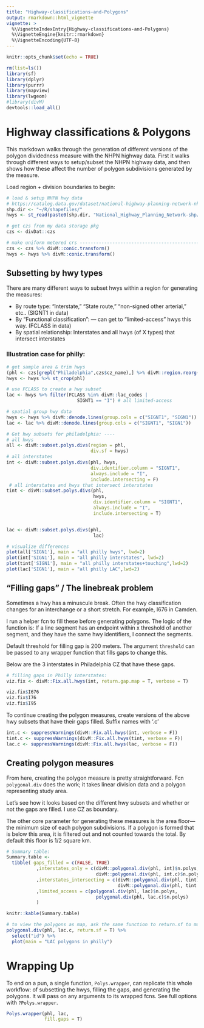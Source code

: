 ```yaml
---
title: "Highway-classifications-and-Polygons"
output: rmarkdown::html_vignette
vignette: >
  %\VignetteIndexEntry{Highway-classifications-and-Polygons}
  %\VignetteEngine{knitr::rmarkdown}
  %\VignetteEncoding{UTF-8}
---
```


```r

knitr::opts_chunk$set(echo = TRUE)

rm(list=ls())
library(sf)
library(dplyr)
library(purrr)
library(mapview)
library(lwgeom)
#library(divM)
devtools::load_all()
```

# Highway classifications & Polygons

This markdown walks through the generation of different versions of the polygon dividedness measure with the NHPN highway data. First it walks through different ways to setup/subset the NHPN highway data, and then shows how these affect the number of polygon subdivisions generated by the measure.

Load region + division boundaries to begin:

```r
# load & setup NHPN hwy data
# https://catalog.data.gov/dataset/national-highway-planning-network-nhpn
shp.dir <- "~/R/shapefiles/"
hwys <- st_read(paste0(shp.dir, "National_Highway_Planning_Network-shp/National_Highway_Planning_Network.shp"))

# get czs from my data storage pkg
czs <- divDat::czs

# make uniform metered crs -----------------------------------------------
czs <- czs %>% divM::conic.transform()
hwys <- hwys %>% divM::conic.transform()

```

## Subsetting by hwy types

There are many different ways to subset hwys within a region for generating the measures:

* By route type: "Interstate," "State route," "non-signed other arterial," etc.. (SIGNT1 in data)
* By "Functional classification": --- can get to "limited-access" hwys this way. (FCLASS in data)
* By spatial relationship: Interstates and all hwys (of X types) that intersect interstates

### Illustration case for philly:

```r

# get sample area & trim hwys
(phl <- czs[grepl("Philadelphia",czs$cz_name),] %>% divM::region.reorg("cz")) 
hwys <- hwys %>% st_crop(phl)

# use FCLASS to create a hwy subset
lac <- hwys %>% filter(FCLASS %in% divM::lac_codes |
                          SIGNT1 == "I") # all limited-access

# spatial group hwy data
hwys <- hwys %>% divM::denode.lines(group.cols = c("SIGNT1", "SIGN1"))
lac <- lac %>% divM::denode.lines(group.cols = c("SIGNT1", "SIGN1"))

# Get hwy subsets for philadelphia: ----
# all hwys
all <- divM::subset.polys.divs(region = phl,
                               div.sf = hwys)
# all interstates
int <- divM::subset.polys.divs(phl, hwys,
                               div.identifier.column = "SIGNT1",
                               always.include = "I", 
                               include.intersecting = F) 
 # all interstates and hwys that intersect interstates
tint <- divM::subset.polys.divs(phl,
                                hwys,
                                div.identifier.column = "SIGNT1",
                                always.include = "I",
                                include.intersecting = T)


lac <- divM::subset.polys.divs(phl,
                                lac)

# visualize differences
plot(all['SIGN1'], main = "all philly hwys", lwd=2)
plot(int['SIGN1'], main = "all philly interstates", lwd=2)
plot(tint['SIGN1'], main = "all philly interstates+touching",lwd=2)
plot(lac['SIGN1'], main = "all philly LAC",lwd=2)

```

## "Filling gaps" / The linebreak problem

Sometimes a hwy has a minuscule break. Often the hwy classification changes for an interchange or a short stretch. For example, I676 in Camden.

I run a helper fcn to fill these before generating polygons. The logic of the function is: If a line segment has an endpoint within x threshold of another segment, and they have the same hwy identifiers, I  connect the segments.

Default threshold for filling gap is 200 meters. The argument `threshold` can be passed to any wrapper function that fills gaps to change this.

Below are the 3 interstates in Philadelphia CZ that have these gaps.

```r

# filling gaps in Philly interstates:
viz.fix <- divM::Fix.all.hwys(int, return.gap.map = T, verbose = T)

viz.fix$I676
viz.fix$I76
viz.fix$I95

```

To continue creating the polygon measures, create versions of the above hwy subsets that have their gaps filled.
Suffix names with '.c'

```r
int.c <- suppressWarnings(divM::Fix.all.hwys(int, verbose = F))
tint.c <- suppressWarnings(divM::Fix.all.hwys(tint, verbose = F))
lac.c <- suppressWarnings(divM::Fix.all.hwys(lac, verbose = F))
```


## Creating polygon measures

From here, creating the polygon measure is pretty straightforward. Fcn `polygonal.div` does the work; it takes linear division data and a polygon representing study area. 

Let's see how it looks based on the different hwy subsets and whether or not the gaps are filled.
I use CZ as boundary.

The other core parameter for generating these measures is the area floor--- the minimum size of each polygon subdivisions. If a polygon is formed that is below this area, it is filtered out and not counted towards the total. By default this floor is 1/2 square km.

```r
# Summary table:
Summary.table <- 
  tibble( gaps_filled = c(FALSE, TRUE)
           ,interstates_only = c(divM::polygonal.div(phl, int)$n.polys,
                                 divM::polygonal.div(phl, int.c)$n.polys)
           ,interstates_intersecting = c(divM::polygonal.div(phl, tint)$n.polys,
                                         divM::polygonal.div(phl, tint.c)$n.polys)
           ,limited_access = c(polygonal.div(phl, lac)$n.polys,
                                 polygonal.div(phl, lac.c)$n.polys)
           )

knitr::kable(Summary.table)

# to view the polygons as map, ask the same function to return.sf to map
polygonal.div(phl, lac.c, return.sf = T) %>%
  select("id") %>%
  plot(main = "LAC polygons in philly")


```

# Wrapping Up

To end on a pun, a single function, `Polys.wrapper`, can replicate this whole workflow: of subsetting the hwys, filling the gaps, and generating the polygons. It will pass on any arguments to its wrapped fcns.
See full options with `?Polys.wrapper`.


```r

Polys.wrapper(phl, lac,
              fill.gaps = T)

```

